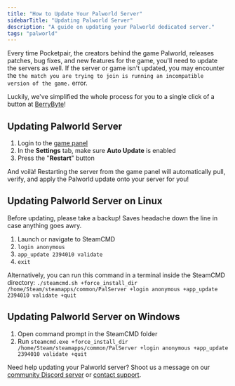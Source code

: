 ---
title: "How to Update Your Palworld Server"
sidebarTitle: "Updating Palworld Server"
description: "A guide on updating your Palworld dedicated server."
tags: "palworld"
---

Every time Pocketpair, the creators behind the game Palworld, releases patches, bug fixes, and new features for the game, you'll need to update the servers as well. If the server or game isn't updated, you may encounter the `the match you are trying to join is running an incompatible version of the game.` error.

Luckily, we've simplified the whole process for you to a single click of a button at [BerryByte](https://berrybyte.net/palworld)!

## Updating Palworld Server

1. Login to the [game panel](https://game.berrybyte.net)
2. In the **Settings** tab, make sure **Auto Update** is enabled
2. Press the "**Restart**" button

And voilà! Restarting the server from the game panel will automatically pull, verify, and apply the Palworld update onto your server for you!

## Updating Palworld Server on Linux

<Tip>Before updating, please take a backup! Saves headache down the line in case anything goes awry.</Tip>

1. Launch or navigate to SteamCMD
2. `login anonymous`
3. `app_update 2394010 validate`
4. `exit`

Alternatively, you can run this command in a terminal inside the SteamCMD directory:
`./steamcmd.sh +force_install_dir /home/Steam/steamapps/common/PalServer +login anonymous +app_update 2394010 validate +quit`

## Updating Palworld Server on Windows

1. Open command prompt in the SteamCMD folder
2. Run `steamcmd.exe +force_install_dir /home/Steam/steamapps/common/PalServer +login anonymous +app_update 2394010 validate +quit`

Need help updating your Palworld server? Shoot us a message on our
[community Discord server](https://berrybyte.net/discord) or [contact support](https://berrybyte.net/support).